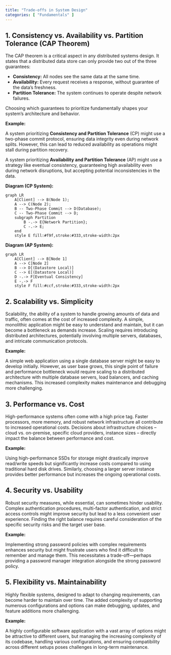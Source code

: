 ```yaml
---
title: "Trade-offs in System Design"
categories: [ "Fundamentals" ]
---
```


## 1. Consistency vs. Availability vs. Partition Tolerance (CAP Theorem)

The CAP theorem is a critical aspect in any distributed systems design. It states that a distributed data store can only provide two out of the three guarantees:

-   **Consistency:** All nodes see the same data at the same time.
-   **Availability:** Every request receives a response, without guarantee of the data's freshness.
-   **Partition Tolerance:** The system continues to operate despite network failures.

Choosing which guarantees to prioritize fundamentally shapes your system's architecture and behavior.

**Example:**

A system prioritizing **Consistency and Partition Tolerance** (CP) might use a two-phase commit protocol, ensuring data integrity even during network splits. However, this can lead to reduced availability as operations might stall during partition recovery.

A system prioritizing **Availability and Partition Tolerance** (AP) might use a strategy like eventual consistency, guaranteeing high availability even during network disruptions, but accepting potential inconsistencies in the data.

**Diagram (CP System):**

```mermaid
graph LR
    A[Client] --> B(Node 1);
    A --> C(Node 2);
    B -- Two-Phase Commit --> D(Database);
    C -- Two-Phase Commit --> D;
    subgraph Partition
        B -.-> E{Network Partition};
        C -.-> E;
    end
    style E fill:#f9f,stroke:#333,stroke-width:2px
```

**Diagram (AP System):**

```mermaid
graph LR
    A[Client] --> B[Node 1]
    A --> C[Node 2]
    B --> D[(Datastore Local)]
    C --> E[(Datastore Local)]
    D -.-> F[Eventual Consistency]
    E -.-> F
    style F fill:#ccf,stroke:#333,stroke-width:2px
```

## 2. Scalability vs. Simplicity

Scalability, the ability of a system to handle growing amounts of data and traffic, often comes at the cost of increased complexity. A simple, monolithic application might be easy to understand and maintain, but it can become a bottleneck as demands increase. Scaling requires introducing distributed architectures, potentially involving multiple servers, databases, and intricate communication protocols.

**Example:**

A simple web application using a single database server might be easy to develop initially. However, as user base grows, this single point of failure and performance bottleneck would require scaling to a distributed architecture with multiple database servers, load balancers, and caching mechanisms. This increased complexity makes maintenance and debugging more challenging.

## 3. Performance vs. Cost

High-performance systems often come with a high price tag. Faster processors, more memory, and robust network infrastructure all contribute to increased operational costs. Decisions about infrastructure choices – cloud vs. on-premise, specific cloud providers, instance sizes – directly impact the balance between performance and cost.

**Example:**

Using high-performance SSDs for storage might drastically improve read/write speeds but significantly increase costs compared to using traditional hard disk drives. Similarly, choosing a larger server instance provides better performance but increases the ongoing operational costs.

## 4. Security vs. Usability

Robust security measures, while essential, can sometimes hinder usability. Complex authentication procedures, multi-factor authentication, and strict access controls might improve security but lead to a less convenient user experience. Finding the right balance requires careful consideration of the specific security risks and the target user base.

**Example:**

Implementing strong password policies with complex requirements enhances security but might frustrate users who find it difficult to remember and manage them. This necessitates a trade-off—perhaps providing a password manager integration alongside the strong password policy.

## 5. Flexibility vs. Maintainability

Highly flexible systems, designed to adapt to changing requirements, can become harder to maintain over time. The added complexity of supporting numerous configurations and options can make debugging, updates, and feature additions more challenging.

**Example:**

A highly configurable software application with a vast array of options might be attractive to different users, but managing the increasing complexity of its codebase, handling various configurations, and ensuring compatibility across different setups poses challenges in long-term maintenance.



